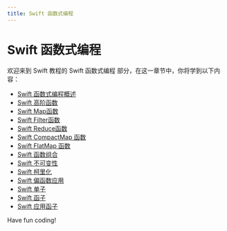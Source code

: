 ```yaml
---
title: Swift 函数式编程
---
```


# Swift 函数式编程

欢迎来到 Swift 教程的 Swift 函数式编程 部分，在这一章节中，你将学到以下内容：

- [Swift 函数式编程概述](./0-swift-functional-programming-overview.mdx)
- [Swift 高阶函数](./1-swift-higher-order-functions.mdx)
- [Swift Map函数](./2-swift---map-function.mdx)
- [Swift Filter函数](./3-swift-filter-function.mdx)
- [Swift Reduce函数](./4-swift-reduce-function.mdx)
- [Swift CompactMap 函数](./5-swift---compactmap-function.mdx)
- [Swift FlatMap 函数](./6-swift---flatmap-function.mdx)
- [Swift 函数组合](./7-swift-function-composition.mdx)
- [Swift 不可变性](./8-swift-immutability.mdx)
- [Swift 柯里化](./9-swift-currying.mdx)
- [Swift 偏函数应用](./10-swift-partial-function-application.mdx)
- [Swift 单子](./11-swift-list.mdx)
- [Swift 函子](./12-swift-functor.mdx)
- [Swift 应用函子](./13-swift-applicative-functor.mdx)

Have fun coding!